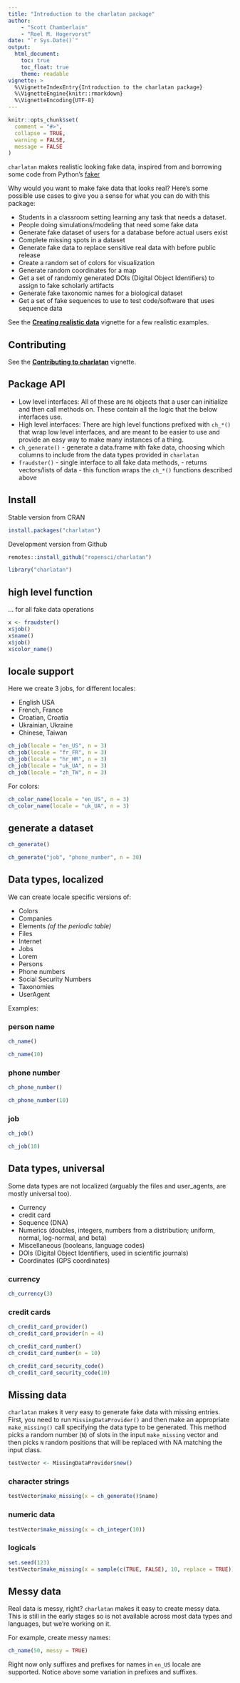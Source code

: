```yaml
---
title: "Introduction to the charlatan package"
author: 
    - "Scott Chamberlain"
    - "Roel M. Hogervorst"
date: "`r Sys.Date()`"
output:
  html_document:
    toc: true
    toc_float: true
    theme: readable
vignette: >
  %\VignetteIndexEntry{Introduction to the charlatan package}
  %\VignetteEngine{knitr::rmarkdown}
  %\VignetteEncoding{UTF-8}
---
```


```r
knitr::opts_chunk$set(
  comment = "#>",
  collapse = TRUE,
  warning = FALSE,
  message = FALSE
)
```

`charlatan` makes realistic looking fake data, inspired from and borrowing some code from Python's [faker](https://github.com/joke2k/faker)

Why would you want to make fake data that looks real? Here's some possible use cases to
give you a sense for what you can do with this package:

* Students in a classroom setting learning any task that needs a dataset.
* People doing simulations/modeling that need some fake data
* Generate fake dataset of users for a database before actual users exist
* Complete missing spots in a dataset
* Generate fake data to replace sensitive real data with before public release
* Create a random set of colors for visualization
* Generate random coordinates for a map
* Get a set of randomly generated DOIs (Digital Object Identifiers) to
assign to fake scholarly artifacts
* Generate fake taxonomic names for a biological dataset
* Get a set of fake sequences to use to test code/software that uses sequence data

See the [**Creating realistic data**](https://docs.ropensci.org/charlatan/articles/creating-realistic-data.html) 
vignette for a few realistic examples.

## Contributing

See the [**Contributing to charlatan**](https://docs.ropensci.org/charlatan/articles/contributing.html) vignette.

## Package API

* Low level interfaces: All of these are `R6` objects that a user can
initialize and then call methods on. These contain all the logic that
the below interfaces use.
* High level interfaces: There are high level functions prefixed with
`ch_*()` that wrap low level interfaces, and are meant to be easier
to use and provide an easy way to make many instances of a thing.
* `ch_generate()` - generate a data.frame with fake data, choosing which columns to include from the data types provided in `charlatan`
* `fraudster()` - single interface to all fake data methods, - returns
vectors/lists of data - this function wraps the `ch_*()` functions described above

## Install

Stable version from CRAN

```r
install.packages("charlatan")
```

Development version from Github

```r
remotes::install_github("ropensci/charlatan")
```

```r
library("charlatan")
```

## high level function

... for all fake data operations

```r
x <- fraudster()
x$job()
x$name()
x$job()
x$color_name()
```

## locale support

Here we create 3 jobs, for different locales:

- English USA
- French, France
- Croatian, Croatia
- Ukrainian, Ukraine
- Chinese, Taiwan

```r
ch_job(locale = "en_US", n = 3)
ch_job(locale = "fr_FR", n = 3)
ch_job(locale = "hr_HR", n = 3)
ch_job(locale = "uk_UA", n = 3)
ch_job(locale = "zh_TW", n = 3)
```

For colors:

```r
ch_color_name(locale = "en_US", n = 3)
ch_color_name(locale = "uk_UA", n = 3)
```


## generate a dataset

```r
ch_generate()
```

```r
ch_generate("job", "phone_number", n = 30)
```

## Data types, localized

We can create locale specific versions of:

- Colors
- Companies
- Elements _(of the periodic table)_
- Files
- Internet
- Jobs
- Lorem
- Persons
- Phone numbers
- Social Security Numbers
- Taxonomies
- UserAgent

Examples:

### person name

```r
ch_name()
```

```r
ch_name(10)
```


### phone number

```r
ch_phone_number()
```

```r
ch_phone_number(10)
```

### job

```r
ch_job()
```

```r
ch_job(10)
```

## Data types, universal

Some data types are not localized (arguably the files and user_agents, are mostly universal too). 

- Currency
- credit card
- Sequence (DNA)
- Numerics (doubles, integers, numbers from a distribution; uniform, normal, log-normal, and beta)
- Miscellaneous (booleans, language codes)
- DOIs (Digital Object Identifiers, used in scientific journals)
- Coordinates (GPS coordinates)

### currency

```r
ch_currency(3)
```


### credit cards

```r
ch_credit_card_provider()
ch_credit_card_provider(n = 4)
```

```r
ch_credit_card_number()
ch_credit_card_number(n = 10)
```

```r
ch_credit_card_security_code()
ch_credit_card_security_code(10)
```


## Missing data 
`charlatan` makes it very easy to generate fake data with missing entries. First, you need to run `MissingDataProvider()` and then make an appropriate `make_missing()` call specifying the data type to be generated. This method picks a random number (`N`) of slots in the input `make_missing` vector and then picks `N` random positions that will be replaced with NA matching the input class.

```r
testVector <- MissingDataProvider$new()
```

### character strings

```r
testVector$make_missing(x = ch_generate()$name)
```


### numeric data

```r
testVector$make_missing(x = ch_integer(10))
```


### logicals

```r
set.seed(123)
testVector$make_missing(x = sample(c(TRUE, FALSE), 10, replace = TRUE))
```

## Messy data

Real data is messy, right?  `charlatan` makes it easy to create
messy data. This is still in the early stages so is not available
across most data types and languages, but we're working on it.

For example, create messy names:

```r
ch_name(50, messy = TRUE)
```

Right now only suffixes and prefixes for names in `en_US` locale
are supported. Notice above some variation in prefixes and suffixes.
